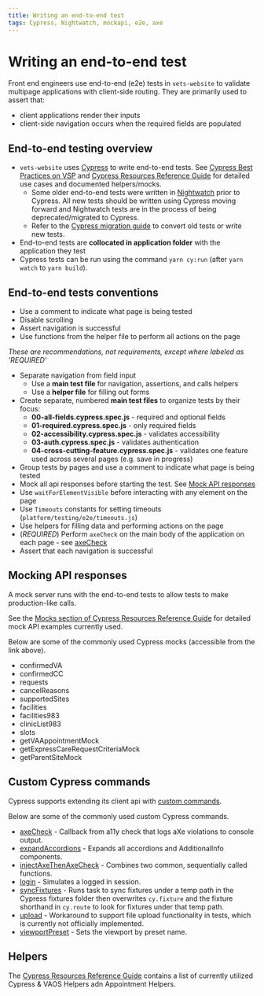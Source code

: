 ```yaml
---
title: Writing an end-to-end test
tags: Cypress, Nightwatch, mockapi, e2e, axe
---
```


# Writing an end-to-end test

Front end engineers use end-to-end (e2e) tests in `vets-website` to validate multipage applications with client-side routing. They are primarily used to assert that:

- client applications render their inputs
- client-side navigation occurs when the required fields are populated

## End-to-end testing overview

- `vets-website` uses [Cypress](https://www.cypress.io/) to write end-to-end tests. See [Cypress Best Practices on VSP](https://github.com/department-of-veterans-affairs/va.gov-team/blob/master/platform/testing/end-to-end/cypress-best-practices-on-vsp.md) and [Cypress Resources Reference Guide](https://github.com/department-of-veterans-affairs/va.gov-team/blob/master/platform/testing/end-to-end/vsp-cypress-resources.md) for detailed use cases and documented helpers/mocks.
  - Some older end-to-end tests were written in [Nightwatch](https://nightwatchjs.org) prior to Cypress. All new tests should be written using Cypress moving forward and Nightwatch tests are in the process of being deprecated/migrated to Cypress.
  - Refer to the [Cypress migration guide](https://github.com/department-of-veterans-affairs/va.gov-team/blob/master/platform/testing/end-to-end/cypress-migration-guide.md) to convert old tests or write new tests.
- End-to-end tests are **collocated in application folder** with the application they test
- Cypress tests can be run using the command `yarn cy:run` (after `yarn watch` to `yarn build`).

## End-to-end tests conventions

- Use a comment to indicate what page is being tested
- Disable scrolling
- Assert navigation is successful
- Use functions from the helper file to perform all actions on the page

*These are recommendations, not requirements, except where labeled as 'REQUIRED'*

- Separate navigation from field input
  - Use a **main test file** for navigation, assertions, and calls helpers
  - Use a **helper file** for filling out forms
- Create separate, numbered **main test files** to organize tests by their focus:
  - **00-all-fields.cypress.spec.js** - required and optional fields
  - **01-required.cypress.spec.js** - only required fields
  - **02-accessibility.cypress.spec.js** - validates accessibility
  - **03-auth.cypress.spec.js** - validates authentication
  - **04-cross-cutting-feature.cypress.spec.js** - validates one feature used across several pages (e.g. save in progress)
- Group tests by pages and use a comment to indicate what page is being tested
- Mock all api responses before starting the test. See [Mock API responses](https://github.com/department-of-veterans-affairs/va.gov-team/tree/master/platform/testing/end-to-end#mocks)
- Use `waitForElementVisible` before interacting with any element on the page
- Use `Timeouts` constants for setting timeouts (`platform/testing/e2e/timeouts.js`)
- Use helpers for filling data and performing actions on the page
- (*REQUIRED*) Perform `axeCheck` on the main body of the application on each page - see [axeCheck](https://github.com/department-of-veterans-affairs/vets-website/blob/main/src/platform/testing/e2e/cypress/support/commands/axeCheck.js)
- Assert that each navigation is successful

## Mocking API responses

A mock server runs with the end-to-end tests to allow tests to make production-like calls.

See the [Mocks section of Cypress Resources Reference Guide](https://github.com/department-of-veterans-affairs/va.gov-team/blob/master/platform/testing/end-to-end/vsp-cypress-resources.md#mocks) for detailed mock API examples currently used.

Below are some of the commonly used Cypress mocks (accessible from the link above).

- confirmedVA
- confirmedCC
- requests
- cancelReasons
- supportedSites
- facilities
- facilities983
- clinicList983
- slots
- getVAAppointmentMock
- getExpressCareRequestCriteriaMock
- getParentSiteMock

## Custom Cypress commands

Cypress supports extending its client api with [custom commands](https://github.com/department-of-veterans-affairs/vets-website/blob/main/src/platform/testing/e2e/cypress/support/commands).

Below are some of the commonly used custom Cypress commands.

- [axeCheck](https://github.com/department-of-veterans-affairs/vets-website/blob/main/src/platform/testing/e2e/cypress/support/commands/axeCheck.js) - Callback from a11y check that logs aXe violations to console output.
- [expandAccordions](https://github.com/department-of-veterans-affairs/vets-website/blob/main/src/platform/testing/e2e/cypress/support/commands/expandAccordions.js) - Expands all accordions and AdditionalInfo components.
- [injectAxeThenAxeCheck](https://github.com/department-of-veterans-affairs/vets-website/blob/main/src/platform/testing/e2e/cypress/support/commands/hasCount.js) - Combines two common, sequentially called functions.
- [login](https://github.com/department-of-veterans-affairs/vets-website/blob/main/src/platform/testing/e2e/cypress/support/commands/login.js) - Simulates a logged in session.
- [syncFixtures](https://github.com/department-of-veterans-affairs/vets-website/blob/main/src/platform/testing/e2e/cypress/support/commands/syncFixtures.js) - Runs task to sync fixtures under a temp path in the Cypress fixtures folder then overwrites `cy.fixture` and the fixture shorthand in `cy.route` to look for fixtures under that temp path.
- [upload](https://github.com/department-of-veterans-affairs/vets-website/blob/main/src/platform/testing/e2e/cypress/support/commands/upload.js) - Workaround to support file upload functionality in tests, which is currently not officially implemented.
- [viewportPreset](https://github.com/department-of-veterans-affairs/vets-website/blob/main/src/platform/testing/e2e/cypress/support/commands/viewportPreset.js) - Sets the viewport by preset name.

## Helpers

The [Cypress Resources Reference Guide](https://github.com/department-of-veterans-affairs/va.gov-team/tree/master/platform/testing/end-to-end) contains a list of currently utilized Cypress & VAOS Helpers adn Appointment Helpers.

